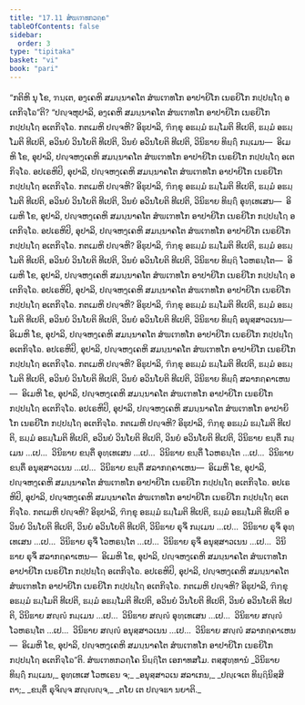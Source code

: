 ```yaml
---
title: "17.11 ສໍຆເຠທກວຄ຺ຄ"
tableOfContents: false
sidebar:
  order: 3
type: "tipitaka"
basket: "vi"
book: "pari"
---
```



<DynamicBreadcrumb />

<Division number="459" book="pari">

<Paragraph number="2139" book="pari">
“ກຕິຫິ ນຸ ໂຂ, ຠນ຺ເຕ, ອງ຺ເຄຫິ ສມນ຺ນາຄໂຕ ສໍຆເຠທໂກ ອາປາຍິໂກ ເນຣຍິໂກ ກປ຺ປຏ຺ໂຐ ອເຕກິຈ຺ໂຉ”ຕິ?
</Paragraph>

<Paragraph number="2140" book="pari">
“ປຎ຺ຈຫຸປາລິ, ອງ຺ເຄຫິ ສມນ຺ນາຄໂຕ ສໍຆເຠທໂກ ອາປາຍິໂກ ເນຣຍິໂກ ກປ຺ປຏ຺ໂຐ ອເຕກິຈ຺ໂຉ. ກຕເມຫິ ປຎ຺ຈຫິ? ອິຘຸປາລິ, ຠິກ຺ຂຸ ອຘມ຺ມໍ ຘມ຺ໂມຕິ ທີເປຕິ, ຘມ຺ມໍ ອຘມ຺ໂມຕິ ທີເປຕິ, ອວິນຍໍ ວິນໂຍຕິ ທີເປຕິ, ວິນຍໍ ອວິນໂຍຕິ ທີເປຕິ, ວິນິຘາຍ ທິຏ຺ຐິໍ ກມ຺ເມນ—  ອິເມຫິ ໂຂ, ອຸປາລິ, ປຎ຺ຈຫງ຺ເຄຫິ ສມນ຺ນາຄໂຕ ສໍຆເຠທໂກ ອາປາຍິໂກ ເນຣຍິໂກ ກປ຺ປຏ຺ໂຐ ອເຕກິຈ຺ໂຉ.
</Paragraph>

<Paragraph number="2141" book="pari">
ອປເຣຫິປິ, ອຸປາລິ, ປຎ຺ຈຫງ຺ເຄຫິ ສມນ຺ນາຄໂຕ ສໍຆເຠທໂກ ອາປາຍິໂກ ເນຣຍິໂກ ກປ຺ປຏ຺ໂຐ ອເຕກິຈ຺ໂຉ. ກຕເມຫິ ປຎ຺ຈຫິ? ອິຘຸປາລິ, ຠິກ຺ຂຸ ອຘມ຺ມໍ ຘມ຺ໂມຕິ ທີເປຕິ, ຘມ຺ມໍ ອຘມ຺ໂມຕິ ທີເປຕິ, ອວິນຍໍ ວິນໂຍຕິ ທີເປຕິ, ວິນຍໍ ອວິນໂຍຕິ ທີເປຕິ, ວິນິຘາຍ ທິຏ຺ຐິໍ ອຸທ຺ເທເສນ—  ອິເມຫິ ໂຂ, ອຸປາລິ, ປຎ຺ຈຫງ຺ເຄຫິ ສມນ຺ນາຄໂຕ ສໍຆເຠທໂກ ອາປາຍິໂກ ເນຣຍິໂກ ກປ຺ປຏ຺ໂຐ ອເຕກິຈ຺ໂຉ.
</Paragraph>

<Paragraph number="2142" book="pari">
ອປເຣຫິປິ, ອຸປາລິ, ປຎ຺ຈຫງ຺ເຄຫິ ສມນ຺ນາຄໂຕ ສໍຆເຠທໂກ ອາປາຍິໂກ ເນຣຍິໂກ ກປ຺ປຏ຺ໂຐ ອເຕກິຈ຺ໂຉ. ກຕເມຫິ ປຎ຺ຈຫິ? ອິຘຸປາລິ, ຠິກ຺ຂຸ ອຘມ຺ມໍ ຘມ຺ໂມຕິ ທີເປຕິ, ຘມ຺ມໍ ອຘມ຺ໂມຕິ ທີເປຕິ, ອວິນຍໍ ວິນໂຍຕິ ທີເປຕິ, ວິນຍໍ ອວິນໂຍຕິ ທີເປຕິ, ວິນິຘາຍ ທິຏ຺ຐິ ໂວຫຣນ຺ໂຕ—  ອິເມຫິ ໂຂ, ອຸປາລິ, ປຎ຺ຈຫງ຺ເຄຫິ ສມນ຺ນາຄໂຕ ສໍຆເຠທໂກ ອາປາຍິໂກ ເນຣຍິໂກ ກປ຺ປຏ຺ໂຐ ອເຕກິຈ຺ໂຉ.
</Paragraph>

<Paragraph number="2143" book="pari">
ອປເຣຫິປິ, ອຸປາລິ, ປຎ຺ຈຫງ຺ເຄຫິ ສມນ຺ນາຄໂຕ ສໍຆເຠທໂກ ອາປາຍິໂກ ເນຣຍິໂກ ກປ຺ປຏ຺ໂຐ ອເຕກິຈ຺ໂຉ. ກຕເມຫິ ປຎ຺ຈຫິ? ອິຘຸປາລິ, ຠິກ຺ຂຸ ອຘມ຺ມໍ ຘມ຺ໂມຕິ ທີເປຕິ, ຘມ຺ມໍ ອຘມ຺ໂມຕິ ທີເປຕິ, ອວິນຍໍ ວິນໂຍຕິ ທີເປຕິ, ວິນຍໍ ອວິນໂຍຕິ ທີເປຕິ, ວິນິຘາຍ ທິຏ຺ຐິໍ ອນຸສ຺ສາວເນນ—  ອິເມຫິ ໂຂ, ອຸປາລິ, ປຎ຺ຈຫງ຺ເຄຫິ ສມນ຺ນາຄໂຕ ສໍຆເຠທໂກ ອາປາຍິໂກ ເນຣຍິໂກ ກປ຺ປຏ຺ໂຐ ອເຕກິຈ຺ໂຉ.
</Paragraph>

<Paragraph number="2144" book="pari">
ອປເຣຫິປິ, ອຸປາລິ, ປຎ຺ຈຫງ຺ເຄຫິ ສມນ຺ນາຄໂຕ ສໍຆເຠທໂກ ອາປາຍິໂກ ເນຣຍິໂກ ກປ຺ປຏ຺ໂຐ ອເຕກິຈ຺ໂຉ. ກຕເມຫິ ປຎ຺ຈຫິ? ອິຘຸປາລິ, ຠິກ຺ຂຸ ອຘມ຺ມໍ ຘມ຺ໂມຕິ ທີເປຕິ, ຘມ຺ມໍ ອຘມ຺ໂມຕິ ທີເປຕິ, ອວິນຍໍ ວິນໂຍຕິ ທີເປຕິ, ວິນຍໍ ອວິນໂຍຕິ ທີເປຕິ, ວິນິຘາຍ ທິຏ຺ຐິໍ ສລາກຄ຺ຄາເຫນ—  ອິເມຫິ ໂຂ, ອຸປາລິ, ປຎ຺ຈຫງ຺ເຄຫິ ສມນ຺ນາຄໂຕ ສໍຆເຠທໂກ ອາປາຍິໂກ ເນຣຍິໂກ ກປ຺ປຏ຺ໂຐ ອເຕກິຈ຺ໂຉ.
</Paragraph>

<Paragraph number="2145" book="pari">
ອປເຣຫິປິ, ອຸປາລິ, ປຎ຺ຈຫງ຺ເຄຫິ ສມນ຺ນາຄໂຕ ສໍຆເຠທໂກ ອາປາຍິໂກ ເນຣຍິໂກ ກປ຺ປຏ຺ໂຐ ອເຕກິຈ຺ໂຉ. ກຕເມຫິ ປຎ຺ຈຫິ? ອິຘຸປາລິ, ຠິກ຺ຂຸ ອຘມ຺ມໍ ຘມ຺ໂມຕິ ທີເປຕິ, ຘມ຺ມໍ ອຘມ຺ໂມຕິ ທີເປຕິ, ອວິນຍໍ ວິນໂຍຕິ ທີເປຕິ, ວິນຍໍ ອວິນໂຍຕິ ທີເປຕິ, ວິນິຘາຍ ຂນ຺ຕິໍ ກມ຺ເມນ …ເປ…  ວິນິຘາຍ ຂນ຺ຕິໍ ອຸທ຺ເທເສນ …ເປ…  ວິນິຘາຍ ຂນ຺ຕິໍ ໂວຫຣນ຺ໂຕ …ເປ…  ວິນິຘາຍ ຂນ຺ຕິໍ ອນຸສ຺ສາວເນນ …ເປ…  ວິນິຘາຍ ຂນ຺ຕິໍ ສລາກຄ຺ຄາເຫນ—  ອິເມຫິ ໂຂ, ອຸປາລິ, ປຎ຺ຈຫງ຺ເຄຫິ ສມນ຺ນາຄໂຕ ສໍຆເຠທໂກ ອາປາຍິໂກ ເນຣຍິໂກ ກປ຺ປຏ຺ໂຐ ອເຕກິຈ຺ໂຉ.
</Paragraph>

<Paragraph number="2146" book="pari">
ອປເຣຫິປິ, ອຸປາລິ, ປຎ຺ຈຫງ຺ເຄຫິ ສມນ຺ນາຄໂຕ ສໍຆເຠທໂກ ອາປາຍິໂກ ເນຣຍິໂກ ກປ຺ປຏ຺ໂຐ ອເຕກິຈ຺ໂຉ. ກຕເມຫິ ປຎ຺ຈຫິ? ອິຘຸປາລິ, ຠິກ຺ຂຸ ອຘມ຺ມໍ ຘມ຺ໂມຕິ ທີເປຕິ, ຘມ຺ມໍ ອຘມ຺ໂມຕິ ທີເປຕິ ອວິນຍໍ ວິນໂຍຕິ ທີເປຕິ, ວິນຍໍ ອວິນໂຍຕິ ທີເປຕິ, ວິນິຘາຍ ຣຸຈິໍ ກມ຺ເມນ …ເປ…  ວິນິຘາຍ ຣຸຈິໍ ອຸທ຺ເທເສນ …ເປ…  ວິນິຘາຍ ຣຸຈິໍ ໂວຫຣນ຺ໂຕ …ເປ…  ວິນິຘາຍ ຣຸຈິໍ ອນຸສ຺ສາວເນນ …ເປ…  ວິນິຘາຍ ຣຸຈິໍ ສລາກຄ຺ຄາເຫນ—  ອິເມຫິ ໂຂ, ອຸປາລິ, ປຎ຺ຈຫງ຺ເຄຫິ ສມນ຺ນາຄໂຕ ສໍຆເຠທໂກ ອາປາຍິໂກ ເນຣຍິໂກ ກປ຺ປຏ຺ໂຐ ອເຕກິຈ຺ໂຉ.
</Paragraph>

<Paragraph number="2147" book="pari">
ອປເຣຫິປິ, ອຸປາລິ, ປຎ຺ຈຫງ຺ເຄຫິ ສມນ຺ນາຄໂຕ ສໍຆເຠທໂກ ອາປາຍິໂກ ເນຣຍິໂກ ກປ຺ປຏ຺ໂຐ ອເຕກິຈ຺ໂຉ. ກຕເມຫິ ປຎ຺ຈຫິ? ອິຘຸປາລິ, ຠິກ຺ຂຸ ອຘມ຺ມໍ ຘມ຺ໂມຕິ ທີເປຕິ, ຘມ຺ມໍ ອຘມ຺ໂມຕິ ທີເປຕິ, ອວິນຍໍ ວິນໂຍຕິ ທີເປຕິ, ວິນຍໍ ອວິນໂຍຕິ ທີເປຕິ, ວິນິຘາຍ ສຎ຺ຎໍ ກມ຺ເມນ …ເປ…  ວິນິຘາຍ ສຎ຺ຎໍ ອຸທ຺ເທເສນ …ເປ…  ວິນິຘາຍ ສຎ຺ຎໍ ໂວຫຣນ຺ໂຕ …ເປ…  ວິນິຘາຍ ສຎ຺ຎໍ ອນຸສ຺ສາວເນນ …ເປ…  ວິນິຘາຍ ສຎ຺ຎໍ ສລາກຄ຺ຄາເຫນ—  ອິເມຫິ ໂຂ, ອຸປາລິ, ປຎ຺ຈຫງ຺ເຄຫິ ສມນ຺ນາຄໂຕ ສໍຆເຠທໂກ ອາປາຍິໂກ ເນຣຍິໂກ ກປ຺ປຏ຺ໂຐ ອເຕກິຈ຺ໂຉ”ຕິ.

</Paragraph>
</Division>

<Paragraph number="2148" type="center" book="pari">
ສໍຆເຠທກວຄ຺ໂຄ ນິຏ຺ຐິໂຕ ເອກາທສໂມ.



</Paragraph>

<Paragraph number="2149" type="center" book="pari">
ຕສ຺ສຸທ຺ທານໍ


</Paragraph>

<Paragraph number="2150" type="verses" book="pari">
_ວິນິຘາຍ ທິຏ຺ຐິໍ ກມ຺ເມນ,_  
ອຸທ຺ເທເສ ໂວຫເຣນ ຈ;_  
_ອນຸສ຺ສາວເນ ສລາເກນ,_  
_ປຎ຺ເຈເຕ ທິຏ຺ຐິນິສ຺ສິຕາ;_  
_ຂນ຺ຕິໍ ຣຸຈິຎ຺ຈ ສຎ຺ຎຎ຺ຈ,_  
_ຕໂຍ ເຕ ປຎ຺ຈຘາ ນຍາຕິ._
</Paragraph>